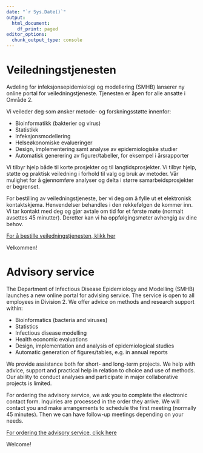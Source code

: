 ```yaml
---
date: "`r Sys.Date()`"
output:
  html_document:
    df_print: paged
editor_options: 
  chunk_output_type: console
---
```


# Veiledningstjenesten 

Avdeling for infeksjonsepidemiologi og modellering (SMHB) lanserer ny online portal for veiledningstjeneste. Tjenesten er åpen for alle ansatte i Område 2.

Vi veileder deg som ønsker metode- og forskningsstøtte innenfor:

- Bioinformatikk (bakterier og virus)
- Statistikk
- Infeksjonsmodellering
- Helseøkonomiske evalueringer
- Design, implementering samt analyse av epidemiologiske studier
- Automatisk generering av figurer/tabeller, for eksempel i årsrapporter 

Vi tilbyr hjelp både til korte prosjekter og til langtidsprosjekter. Vi tilbyr hjelp, støtte og praktisk veiledning i forhold til valg og bruk av metoder. Vår mulighet for å gjennomføre analyser og delta i større samarbeidsprosjekter er begrenset.

For bestilling av veiledningstjeneste, ber vi deg om å fylle ut et elektronisk kontaktskjema. Henvendelser behandles i den rekkefølgen de kommer inn. Vi tar kontakt med deg og gjør avtale om tid for et første møte (normalt avsettes 45 minutter). Deretter kan vi ha oppfølgingsmøter avhengig av dine behov.

[For å bestille veiledningstjenesten, klikk her](https://docs.google.com/forms/d/e/1FAIpQLSdiTdreXTCXCWelyBBZ2Cb01Qk5KP203SPi3OFjJPnorMXOcg/viewform?embedded=true) 

Velkommen!

# Advisory service

The Department of Infectious Disease Epidemiology and Modelling (SMHB) launches a new online portal for advising service. The service is open to all employees in Division 2. We offer advice on methods and research support within:

- Bioinformatics (bacteria and viruses)
- Statistics
- Infectious disease modelling
- Health economic evaluations
- Design, implementation and analysis of epidemiological studies
- Automatic generation of figures/tables, e.g. in annual reports

We provide assistance both for short- and long-term projects. We help with advice, support and practical help in relation to choice and use of methods. Our ability to conduct analyses and participate in major collaborative projects is limited.

For ordering the advisory service, we ask you to complete the electronic contact form. Inquiries are processed in the order they arrive. We will contact you and make arrangements to schedule the first meeting (normally 45 minutes). Then we can have follow-up meetings depending on your needs.

[For ordering the advisory service, click here](https://docs.google.com/forms/d/e/1FAIpQLSdiTdreXTCXCWelyBBZ2Cb01Qk5KP203SPi3OFjJPnorMXOcg/viewform?embedded=true) 

Welcome!

